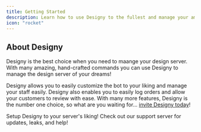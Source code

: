```yaml
---
title: Getting Started
description: Learn how to use Designy to the fullest and manage your amazing design server.
icon: "rocket"
---
```


## About Designy
Designy is the best choice when you need to maange your design server. With many amazing, hand-crafted commands you can use Designy to manage the design server of your dreams!

Designy allows you to easily customize the bot to your liking and manage your staff easily. Designy also enables you to easily log orders and allow your customers to review with ease. With many more features, Designy is the number one choice, so what are you waiting for... [invite Designy today](https://discord.com/oauth2/authorize?client_id=1272729669376147456)!

<CardGroup col={2}>
<Card title="Setup Designy" icon="wrench" href="/config/start">
Setup Designy to your server's liking!
</Card>
<Card title="Support Server" icon="discord" href="https://discord.gg/8XScx8MNfE">
Check out our support server for updates, leaks, and help!
</Card>
</CardGroup>


